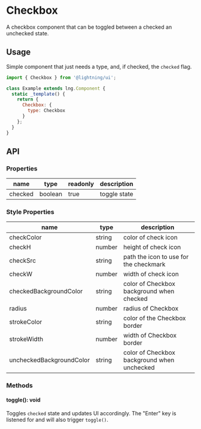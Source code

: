 
# Checkbox

A checkbox component that can be toggled between a checked an unchecked state.

## Usage

Simple component that just needs a type, and, if checked, the `checked` flag.

```js
import { Checkbox } from '@lightning/ui';

class Example extends lng.Component {
  static _template() {
    return {
      Checkbox: {
        type: Checkbox
      }
    };
  }
}
```

<Canvas>
  <Story id="elements-checkbox--basic" />
</Canvas>

## API

### Properties

| name    | type    | readonly | description  |
| ------- | ------- | -------- | ------------ |
| checked | boolean | true     | toggle state |

### Style Properties

| name                     | type   | description                                 |
| ------------------------ | ------ | ------------------------------------------- |
| checkColor               | string | color of check icon                         |
| checkH                   | number | height of check icon                        |
| checkSrc                 | string | path the icon to use for the checkmark      |
| checkW                   | number | width of check icon                         |
| checkedBackgroundColor   | string | color of Checkbox background when checked   |
| radius                   | number | radius of Checkbox                          |
| strokeColor              | string | color of the Checkbox border                |
| strokeWidth              | number | width of Checkbox border                    |
| uncheckedBackgroundColor | string | color of Checkbox background when unchecked |

### Methods

#### toggle(): void

Toggles `checked` state and updates UI accordingly. The "Enter" key is listened for and will also trigger `toggle()`.

